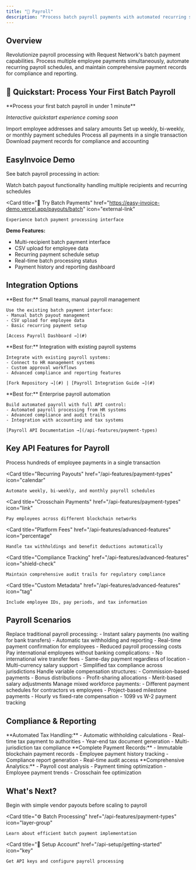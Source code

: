 ```yaml
---
title: "💼 Payroll"
description: "Process batch payroll payments with automated recurring schedules and full compliance tracking"
---
```


## Overview

Revolutionize payroll processing with Request Network's batch payment capabilities. Process multiple employee payments simultaneously, automate recurring payroll schedules, and maintain comprehensive payment records for compliance and reporting.

## 🚀 Quickstart: Process Your First Batch Payroll

<Info>
**Process your first batch payroll in under 1 minute**

*Interactive quickstart experience coming soon*
</Info>

<Steps>
  <Step title="Upload Employee List">
    Import employee addresses and salary amounts
  </Step>
  <Step title="Configure Schedule">
    Set up weekly, bi-weekly, or monthly payment schedules
  </Step>
  <Step title="Execute Batch Payment">
    Process all payments in a single transaction
  </Step>
  <Step title="Generate Reports">
    Download payment records for compliance and accounting
  </Step>
</Steps>

## EasyInvoice Demo

See batch payroll processing in action:

<CardGroup cols={2}>
  <Card 
    title="🎬 Batch Payroll Demo" 
    href="#" 
    icon="play"
  >
    Watch batch payout functionality handling multiple recipients and recurring schedules
  </Card>
  
  <Card 
    title="🔗 Try Batch Payments" 
    href="https://easy-invoice-demo.vercel.app/payouts/batch" 
    icon="external-link"
  >
    Experience batch payment processing interface
  </Card>
</CardGroup>

**Demo Features:**
- Multi-recipient batch payment interface
- CSV upload for employee data
- Recurring payment schedule setup
- Real-time batch processing status
- Payment history and reporting dashboard

## Integration Options

<Tabs>
  <Tab title="Use EasyInvoice As-Is">
    **Best for:** Small teams, manual payroll management
    
    Use the existing batch payment interface:
    - Manual batch payout management
    - CSV upload for employee data
    - Basic recurring payment setup
    
    [Access Payroll Dashboard →](#)
  </Tab>
  
  <Tab title="Fork & Customize">
    **Best for:** Integration with existing payroll systems
    
    Integrate with existing payroll systems:
    - Connect to HR management systems
    - Custom approval workflows
    - Advanced compliance and reporting features
    
    [Fork Repository →](#) | [Payroll Integration Guide →](#)
  </Tab>
  
  <Tab title="Custom Implementation">
    **Best for:** Enterprise payroll automation
    
    Build automated payroll with full API control:
    - Automated payroll processing from HR systems
    - Advanced compliance and audit trails
    - Integration with accounting and tax systems
    
    [Payroll API Documentation →](/api-features/payment-types)
  </Tab>
</Tabs>

## Key API Features for Payroll

<CardGroup cols={2}>
  <Card 
    title="Batch Operations" 
    href="/api-features/payment-types"
    icon="layer-group"
  >
    Process hundreds of employee payments in a single transaction
  </Card>
  
  <Card 
    title="Recurring Payouts" 
    href="/api-features/payment-types"
    icon="calendar"
  >
    Automate weekly, bi-weekly, and monthly payroll schedules
  </Card>
  
  <Card 
    title="Crosschain Payments" 
    href="/api-features/payment-types"
    icon="link"
  >
    Pay employees across different blockchain networks
  </Card>
  
  <Card 
    title="Platform Fees" 
    href="/api-features/advanced-features"
    icon="percentage"
  >
    Handle tax withholdings and benefit deductions automatically
  </Card>
  
  <Card 
    title="Compliance Tracking" 
    href="/api-features/advanced-features"
    icon="shield-check"
  >
    Maintain comprehensive audit trails for regulatory compliance
  </Card>
  
  <Card 
    title="Custom Metadata" 
    href="/api-features/advanced-features"
    icon="tag"
  >
    Include employee IDs, pay periods, and tax information
  </Card>
</CardGroup>

## Payroll Scenarios

<AccordionGroup>
  <Accordion title="🏢 Traditional Payroll">
    Replace traditional payroll processing:
    - Instant salary payments (no waiting for bank transfers)
    - Automatic tax withholding and reporting
    - Real-time payment confirmation for employees
    - Reduced payroll processing costs
  </Accordion>
  
  <Accordion title="🌍 Global Remote Teams">
    Pay international employees without banking complications:
    - No international wire transfer fees
    - Same-day payment regardless of location
    - Multi-currency salary support
    - Simplified tax compliance across jurisdictions
  </Accordion>
  
  <Accordion title="💰 Performance-Based Compensation">
    Handle variable compensation structures:
    - Commission-based payments
    - Bonus distributions
    - Profit-sharing allocations
    - Merit-based salary adjustments
  </Accordion>
  
  <Accordion title="🔄 Contractor & Freelancer Payments">
    Manage mixed workforce payments:
    - Different payment schedules for contractors vs employees
    - Project-based milestone payments
    - Hourly vs fixed-rate compensation
    - 1099 vs W-2 payment tracking
  </Accordion>
</AccordionGroup>

## Compliance & Reporting

<Tabs>
  <Tab title="Tax Compliance">
    **Automated Tax Handling:**
    - Automatic withholding calculations
    - Real-time tax payment to authorities
    - Year-end tax document generation
    - Multi-jurisdiction tax compliance
  </Tab>
  
  <Tab title="Audit Trails">
    **Complete Payment Records:**
    - Immutable blockchain payment records
    - Employee payment history tracking
    - Compliance report generation
    - Real-time audit access
  </Tab>
  
  <Tab title="Reporting">
    **Comprehensive Analytics:**
    - Payroll cost analysis
    - Payment timing optimization
    - Employee payment trends
    - Crosschain fee optimization
  </Tab>
</Tabs>

## What's Next?

<CardGroup cols={3}>
  <Card 
    title="💰 Start with Payouts" 
    href="/use-cases/payouts"
    icon="send"
  >
    Begin with simple vendor payouts before scaling to payroll
  </Card>
  
  <Card 
    title="⚙️ Batch Processing" 
    href="/api-features/payment-types"
    icon="layer-group"
  >
    Learn about efficient batch payment implementation
  </Card>
  
  <Card 
    title="🔑 Setup Account" 
    href="/api-setup/getting-started"
    icon="key"
  >
    Get API keys and configure payroll processing
  </Card>
</CardGroup>

